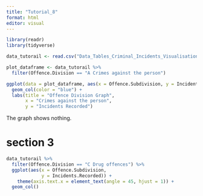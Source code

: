 ```yaml
---
title: "Tutorial_8"
format: html
editor: visual
---
```


```r
library(readr)
library(tidyverse)
```

```r
data_tutorail <- read.csv("Data_Tables_Criminal_Incidents_Visualisation_Year_Ending_December_2019.csv")
```

```r
plot_dataframe <- data_tutorail %>% 
  filter(Offence.Division == "A Crimes against the person")
```

```r
ggplot(data = plot_dataframe, aes(x = Offence.Subdivision, y = Incidents.Recorded)) +
  geom_col(color = "blue") +
  labs(title = "Offence Division Graph",
       x = "Crimes against the person",
       y = "Incidents Recorded")
```
The graph shows nothing. 

# section 3

```r

data_tutorail %>%
  filter(Offence.Division == "C Drug offences") %>%
  ggplot(aes(x = Offence.Subdivision,
             y = Incidents.Recorded)) +
    theme(axis.text.x = element_text(angle = 45, hjust = 1)) +
  geom_col()

```

